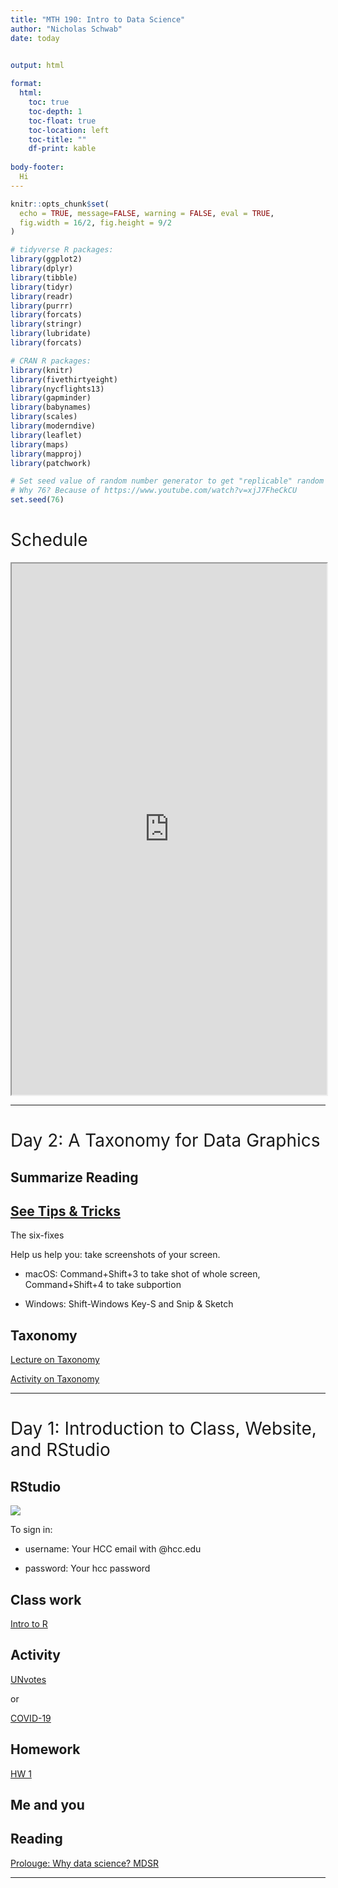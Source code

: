 ```yaml
---
title: "MTH 190: Intro to Data Science"
author: "Nicholas Schwab"
date: today

  
output: html

format:
  html:
    toc: true
    toc-depth: 1
    toc-float: true
    toc-location: left
    toc-title: ""
    df-print: kable
    
body-footer: 
  Hi
---
```


```{=html}
<style>
h1{font-weight: 400;}
</style>
```
```r
knitr::opts_chunk$set(
  echo = TRUE, message=FALSE, warning = FALSE, eval = TRUE, 
  fig.width = 16/2, fig.height = 9/2
)

# tidyverse R packages:
library(ggplot2)
library(dplyr)
library(tibble)
library(tidyr)
library(readr)
library(purrr)
library(forcats)
library(stringr)
library(lubridate)
library(forcats)

# CRAN R packages:
library(knitr)
library(fivethirtyeight)
library(nycflights13)
library(gapminder)
library(babynames)
library(scales)
library(moderndive)
library(leaflet)
library(maps)
library(mapproj)
library(patchwork)

# Set seed value of random number generator to get "replicable" random numbers.
# Why 76? Because of https://www.youtube.com/watch?v=xjJ7FheCkCU
set.seed(76)
```

```{=html}
<style>
h1{font-weight: 400;}
</style>
```
# Schedule

<iframe src="https://docs.google.com/spreadsheets/d/e/2PACX-1vRK1_TZx6LCqC0Wfddr2T0Sb7sX0R1zuoAesmj-TYpXtMpikenrIqQz4LHmk83PFYF1Yk4MjQB14aec/pubhtml?gid=0&amp;single=true&amp;widget=true&amp;headers=false" width="100%" height="850">

</iframe>

------------------------------------------------------------------------

# Day 2: A Taxonomy for Data Graphics

## Summarize Reading

## [See Tips & Tricks]()

The six-fixes

Help us help you: take screenshots of your screen.

-   macOS: Command+Shift+3 to take shot of whole screen, Command+Shift+4 to take subportion

-   Windows: Shift-Windows Key-S and Snip & Sketch

## Taxonomy 

[Lecture on Taxonomy](./course_materials/lectures/mdsr_viz_1_taxonomy.qmd)

[Activity on Taxonomy](./course_materials/in_class_activities/Activity_Taxonomy_of_Graphics.qmd)


------------------------------------------------------------------------

# Day 1: Introduction to Class, Website, and RStudio

## RStudio

[![](images/rstudio_logo.png){fig-align="left"}](http://hcc-rstudiosrv1.hcc.edu:8787/s/93126cfc78a31806f480a/auth-sign-in?appUri=%2F)

To sign in:

-   username: Your HCC email with @hcc.edu

-   password: Your hcc password

## Class work
[Intro to R](./course_materials/lectures/Getting_Started_with_Quarto.Rmd)

## Activity

[UNvotes](./course_materials/application-exercises/ae-01a-un-votes/unvotes.qmd)

or

[COVID-19](./course_materials/application-exercises/ae-01b-covid/covid.qmd)


## Homework
[HW 1](./course_materials/hw-instructions/hw-01/hw-01-pet-names.Rmd)


## Me and you

## Reading 
[Prolouge: Why data science? MDSR](https://mdsr-book.github.io/mdsr2e/ch-prologue.html)




------------------------------------------------------------------------
